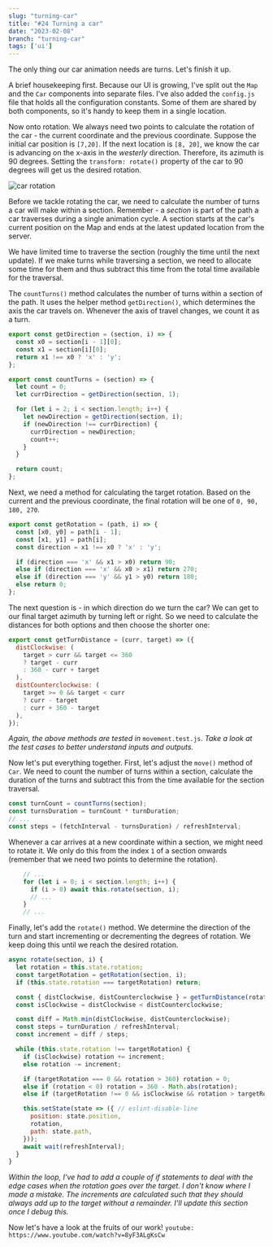```yaml
---
slug: "turning-car"
title: "#24 Turning a car"
date: "2023-02-08"
branch: "turning-car"
tags: ['ui']
---
```


The only thing our car animation needs are turns. Let's finish it up.

A brief housekeeping first. Because our UI is growing, I've split out the `Map` and the `Car` components into separate files. I've also added the `config.js` file that holds all the configuration constants. Some of them are shared by both components, so it's handy to keep them in a single location.

Now onto rotation. We always need two points to calculate the rotation of the car - the current coordinate and the previous coordinate. Suppose the initial car position is `[7,20]`. If the next location is `[8, 20]`, we know the car is advancing on the x-axis in the *westerly* direction. Therefore, its azimuth is 90 degrees. Setting the `transform: rotate()` property of the car to 90 degrees will get us the desired rotation.

![car rotation](./img-1.png)

Before we tackle rotating the car, we need to calculate the number of turns a car will make within a section. Remember - a *section* is part of the path a car traverses during a single animation cycle. A section starts at the car's current position on the Map and ends at the latest updated location from the server.

We have limited time to traverse the section (roughly the time until the next update). If we make turns while traversing a section, we need to allocate some time for them and thus subtract this time from the total time available for the traversal.

The `countTurns()` method calculates the number of turns within a section of the path. It uses the helper method `getDirection()`, which determines the axis the car travels on. Whenever the axis of travel changes, we count it as a turn.
```js
export const getDirection = (section, i) => {
  const x0 = section[i - 1][0];
  const x1 = section[i][0];
  return x1 !== x0 ? 'x' : 'y';
};

export const countTurns = (section) => {
  let count = 0;
  let currDirection = getDirection(section, 1);

  for (let i = 2; i < section.length; i++) {
    let newDirection = getDirection(section, i);
    if (newDirection !== currDirection) {
      currDirection = newDirection;
      count++;
    }
  }

  return count;
};
```

Next, we need a method for calculating the target rotation. Based on the current and the previous coordinate, the final rotation will be one of `0, 90, 180, 270`.
```js
export const getRotation = (path, i) => {
  const [x0, y0] = path[i - 1];
  const [x1, y1] = path[i];
  const direction = x1 !== x0 ? 'x' : 'y';

  if (direction === 'x' && x1 > x0) return 90;
  else if (direction === 'x' && x0 > x1) return 270;
  else if (direction === 'y' && y1 > y0) return 180;
  else return 0;
};
```

The next question is - in which direction do we turn the car? We can get to our final target azimuth by turning left or right. So we need to calculate the distances for both options and then choose the shorter one:
```js
export const getTurnDistance = (curr, target) => ({
  distClockwise: (
    target > curr && target <= 360
    ? target - curr
    : 360 - curr + target
  ),
  distCounterclockwise: (
    target >= 0 && target < curr
    ? curr - target
    : curr + 360 - target
  ),
});
```

*Again, the above methods are tested in* `movement.test.js`. *Take a look at the test cases to better understand inputs and outputs.*

Now let's put everything together. First, let's adjust the `move()` method of `Car`. We need to count the number of turns within a section, calculate the duration of the turns and subtract this from the time available for the section traversal.
```js
const turnCount = countTurns(section);
const turnsDuration = turnCount * turnDuration;
// ...
const steps = (fetchInterval - turnsDuration) / refreshInterval;
```

Whenever a car arrives at a new coordinate within a section, we might need to rotate it. We only do this from the index `1` of a section onwards (remember that we need two points to determine the rotation).
```js
    // ...
    for (let i = 0; i < section.length; i++) {
      if (i > 0) await this.rotate(section, i);
      // ...
    }
    // ...
```

Finally, let's add the `rotate()` method. We determine the direction of the turn and start incrementing or decrementing the degrees of rotation. We keep doing this until we reach the desired rotation.
```js
async rotate(section, i) {
  let rotation = this.state.rotation;
  const targetRotation = getRotation(section, i);
  if (this.state.rotation === targetRotation) return;

  const { distClockwise, distCounterclockwise } = getTurnDistance(rotation, targetRotation);
  const isClockwise = distClockwise < distCounterclockwise;

  const diff = Math.min(distClockwise, distCounterclockwise);
  const steps = turnDuration / refreshInterval;
  const increment = diff / steps;

  while (this.state.rotation !== targetRotation) {
    if (isClockwise) rotation += increment;
    else rotation -= increment;

    if (targetRotation === 0 && rotation > 360) rotation = 0;
    else if (rotation < 0) rotation = 360 - Math.abs(rotation);
    else if (targetRotation !== 0 && isClockwise && rotation > targetRotation) rotation = targetRotation;

    this.setState(state => ({ // eslint-disable-line
      position: state.position,
      rotation,
      path: state.path,
    }));
    await wait(refreshInterval);
  }
}
```
*Within the loop, I've had to add a couple of if statements to deal with the edge cases when the rotation goes over the target. I don't know where I made a mistake. The increments are calculated such that they should always add up to the target without a remainder. I'll update this section once I debug this.*

Now let's have a look at the fruits of our work!
`youtube: https://www.youtube.com/watch?v=8yF3ALgKsCw`
